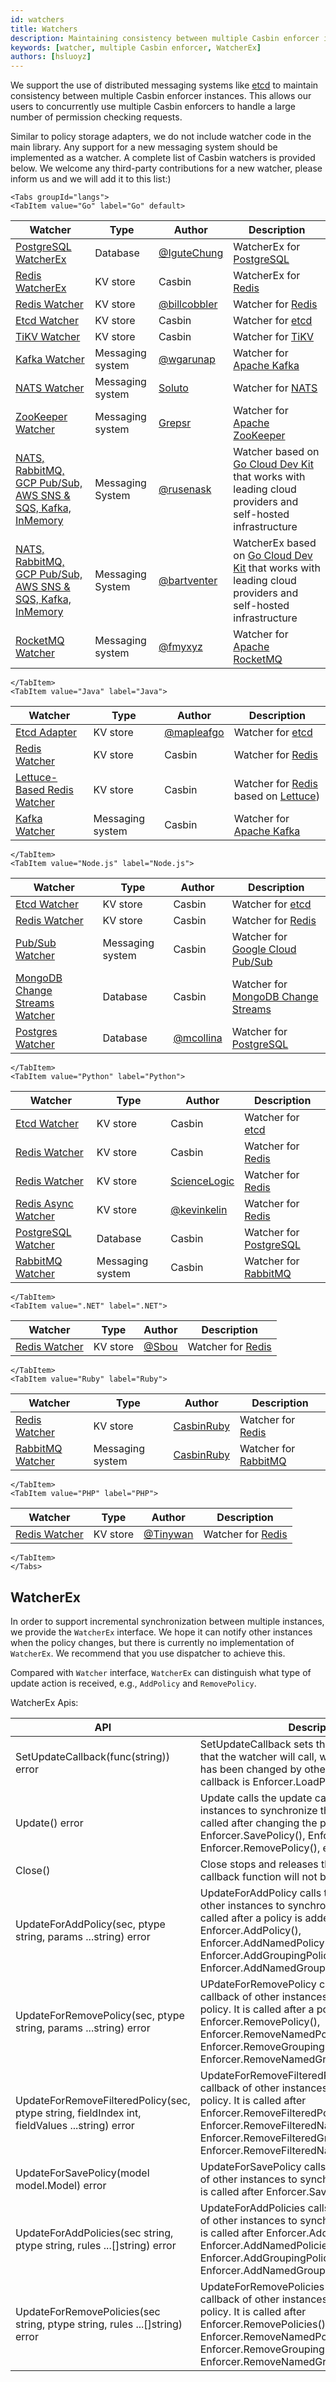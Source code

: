 ```yaml
---
id: watchers
title: Watchers
description: Maintaining consistency between multiple Casbin enforcer instances
keywords: [watcher, multiple Casbin enforcer, WatcherEx]
authors: [hsluoyz]
---
```




We support the use of distributed messaging systems like [etcd](https://github.com/coreos/etcd) to maintain consistency between multiple Casbin enforcer instances. This allows our users to concurrently use multiple Casbin enforcers to handle a large number of permission checking requests.

Similar to policy storage adapters, we do not include watcher code in the main library. Any support for a new messaging system should be implemented as a watcher. A complete list of Casbin watchers is provided below. We welcome any third-party contributions for a new watcher, please inform us and we will add it to this list:)

```mdx-code-block
<Tabs groupId="langs">
<TabItem value="Go" label="Go" default>
```

| Watcher                                                                                                            | Type             | Author                                         | Description                                                                                                                      |
|--------------------------------------------------------------------------------------------------------------------|------------------|------------------------------------------------|----------------------------------------------------------------------------------------------------------------------------------|
| [PostgreSQL WatcherEx](https://github.com/IguteChung/casbin-psql-watcher)                                          | Database         | [@IguteChung](https://github.com/IguteChung)   | WatcherEx for [PostgreSQL](https://www.postgresql.org/)                                                                          |
| [Redis WatcherEx](https://github.com/casbin/redis-watcher)                                                         | KV store         | Casbin                                         | WatcherEx for [Redis](http://redis.io/)                                                                                          |
| [Redis Watcher](https://github.com/billcobbler/casbin-redis-watcher)                                               | KV store         | [@billcobbler](https://github.com/billcobbler) | Watcher for [Redis](http://redis.io/)                                                                                            |
| [Etcd Watcher](https://github.com/casbin/etcd-watcher)                                                             | KV store         | Casbin                                         | Watcher for [etcd](https://github.com/coreos/etcd)                                                                               |
| [TiKV Watcher](https://github.com/casbin/tikv-watcher)                                                             | KV store         | Casbin                                         | Watcher for [TiKV](https://github.com/tikv/tikv)                                                                                 |
| [Kafka Watcher](https://github.com/wgarunap/casbin-kafka-watcher)                                                  | Messaging system | [@wgarunap](https://github.com/wgarunap)       | Watcher for [Apache Kafka](https://kafka.apache.org/)                                                                            |
| [NATS Watcher](https://github.com/Soluto/casbin-nats-watcher)                                                      | Messaging system | [Soluto](https://github.com/Soluto)            | Watcher for [NATS](https://nats.io/)                                                                                             |
| [ZooKeeper Watcher](https://github.com/grepsr/casbin-zk-watcher)                                                   | Messaging system | [Grepsr](https://github.com/grepsr)            | Watcher for [Apache ZooKeeper](https://zookeeper.apache.org/)                                                                    |
| [NATS, RabbitMQ, GCP Pub/Sub, AWS SNS & SQS, Kafka, InMemory](https://github.com/rusenask/casbin-go-cloud-watcher) | Messaging System | [@rusenask](https://github.com/rusenask/)      | Watcher based on [Go Cloud Dev Kit](https://gocloud.dev/) that works with leading cloud providers and self-hosted infrastructure |
| [NATS, RabbitMQ, GCP Pub/Sub, AWS SNS & SQS, Kafka, InMemory](https://github.com/bartventer/casbin-go-cloud-watcher) | Messaging System | [@bartventer](https://github.com/bartventer/)  | WatcherEx based on [Go Cloud Dev Kit](https://gocloud.dev/) that works with leading cloud providers and self-hosted infrastructure |
| [RocketMQ Watcher](https://github.com/fmyxyz/casbin-rocketmq-watcher)                                              | Messaging system | [@fmyxyz](https://github.com/fmyxyz)           | Watcher for [Apache RocketMQ](https://rocketmq.apache.org/)                                                                      |

```mdx-code-block
</TabItem>
<TabItem value="Java" label="Java">
```

| Watcher                                                                         | Type             | Author                                     | Description                                                                    |
|---------------------------------------------------------------------------------|------------------|--------------------------------------------|--------------------------------------------------------------------------------|
| [Etcd Adapter](https://github.com/mapleafgo/jcasbin-extra)                      | KV store         | [@mapleafgo](https://github.com/mapleafgo) | Watcher for [etcd](https://github.com/coreos/etcd)                             |
| [Redis Watcher](https://github.com/jcasbin/redis-watcher)                       | KV store         | Casbin                                     | Watcher for [Redis](http://redis.io/)                                          |
| [Lettuce-Based Redis Watcher](https://github.com/jcasbin/lettuce-redis-watcher) | KV store         | Casbin                                     | Watcher for [Redis](http://redis.io/) based on [Lettuce](https://lettuce.io/)) |
| [Kafka Watcher](https://github.com/jcasbin/kafka-watcher)                       | Messaging system | Casbin                                     | Watcher for [Apache Kafka](https://kafka.apache.org/)                          |

```mdx-code-block
</TabItem>
<TabItem value="Node.js" label="Node.js">
```

| Watcher                                                                                     | Type             | Author                                   | Description                                                                              |
|---------------------------------------------------------------------------------------------|------------------|------------------------------------------|------------------------------------------------------------------------------------------|
| [Etcd Watcher](https://github.com/node-casbin/etcd-watcher)                                 | KV store         | Casbin                                   | Watcher for [etcd](https://github.com/coreos/etcd)                                       |
| [Redis Watcher](https://github.com/node-casbin/redis-watcher)                               | KV store         | Casbin                                   | Watcher for [Redis](http://redis.io/)                                                    |
| [Pub/Sub Watcher](https://github.com/node-casbin/pubsub-watcher)                            | Messaging system | Casbin                                   | Watcher for [Google Cloud Pub/Sub](https://cloud.google.com/pubsub/docs)                 |
| [MongoDB Change Streams Watcher](https://github.com/node-casbin/mongo-changestream-watcher) | Database         | Casbin                                   | Watcher for [MongoDB Change Streams](https://www.mongodb.com/docs/manual/changeStreams/) |
| [Postgres Watcher](https://github.com/mcollina/casbin-pg-watcher)                           | Database         | [@mcollina](https://github.com/mcollina) | Watcher for [PostgreSQL](https://www.postgresql.org/)                                    |

```mdx-code-block
</TabItem>
<TabItem value="Python" label="Python">
```

| Watcher                                                                         | Type             | Author                                          | Description                                           |
|---------------------------------------------------------------------------------|------------------|-------------------------------------------------|-------------------------------------------------------|
| [Etcd Watcher](https://github.com/pycasbin/etcd-watcher)                        | KV store         | Casbin                                          | Watcher for [etcd](https://github.com/coreos/etcd)    |
| [Redis Watcher](https://github.com/pycasbin/redis-watcher)                      | KV store         | Casbin                                          | Watcher for [Redis](http://redis.io/)                 |
| [Redis Watcher](https://github.com/ScienceLogic/flask-casbin-redis-watcher)     | KV store         | [ScienceLogic](https://github.com/ScienceLogic) | Watcher for [Redis](http://redis.io/)                 |
| [Redis Async Watcher](https://github.com/kevinkelin/casbin_async_redis_watcher) | KV store         | [@kevinkelin](https://github.com/kevinkelin)    | Watcher for [Redis](http://redis.io/)                 |
| [PostgreSQL Watcher](https://github.com/pycasbin/postgresql-watcher)            | Database         | Casbin                                          | Watcher for [PostgreSQL](https://www.postgresql.org/) |
| [RabbitMQ Watcher](https://github.com/pycasbin/rabbitmq-watcher)                | Messaging system | Casbin                                          | Watcher for [RabbitMQ](https://www.rabbitmq.com/)     |

```mdx-code-block
</TabItem>
<TabItem value=".NET" label=".NET">
```

| Watcher                                                           | Type     | Author                           | Description                           |
|-------------------------------------------------------------------|----------|----------------------------------|---------------------------------------|
| [Redis Watcher](https://github.com/Sbou/Casbin.NET-Redis-Watcher) | KV store | [@Sbou](https://github.com/Sbou) | Watcher for [Redis](http://redis.io/) |

```mdx-code-block
</TabItem>
<TabItem value="Ruby" label="Ruby">
```

| Watcher                                                                        | Type             | Author                                      | Description                                       |
|--------------------------------------------------------------------------------|------------------|---------------------------------------------|---------------------------------------------------|
| [Redis Watcher](https://github.com/CasbinRuby/casbin-ruby-redis-watcher)       | KV store         | [CasbinRuby](https://github.com/CasbinRuby) | Watcher for [Redis](http://redis.io/)             |
| [RabbitMQ Watcher](https://github.com/CasbinRuby/casbin-ruby-rabbitmq-watcher) | Messaging system | [CasbinRuby](https://github.com/CasbinRuby) | Watcher for [RabbitMQ](https://www.rabbitmq.com/) |

```mdx-code-block
</TabItem>
<TabItem value="PHP" label="PHP">
```

| Watcher                                                          | Type     | Author                                 | Description                           |
|------------------------------------------------------------------|----------|----------------------------------------|---------------------------------------|
| [Redis Watcher](https://github.com/php-casbin/webman-permission) | KV store | [@Tinywan](https://github.com/Tinywan) | Watcher for [Redis](http://redis.io/) |

```mdx-code-block
</TabItem>
</Tabs>
```

## WatcherEx

In order to support incremental synchronization between multiple instances, we provide the `WatcherEx` interface. We hope it can notify other instances when the policy changes, but there is currently no implementation of `WatcherEx`. We recommend that you use dispatcher to achieve this.

Compared with `Watcher` interface, `WatcherEx` can distinguish what type of update action is received, e.g., `AddPolicy` and `RemovePolicy`.

WatcherEx Apis:

| API                                                                                           | Description                                                                                                                                                                                                                                                                                 |
|-----------------------------------------------------------------------------------------------|---------------------------------------------------------------------------------------------------------------------------------------------------------------------------------------------------------------------------------------------------------------------------------------------|
| SetUpdateCallback(func(string)) error                                                         | SetUpdateCallback sets the callback function that the watcher will call, when the policy in DB has been changed by other instances. A classic callback is Enforcer.LoadPolicy().                                                                                                            |
| Update() error                                                                                | Update calls the update callback of other instances to synchronize their policy. It is usually called after changing the policy in DB, like Enforcer.SavePolicy(), Enforcer.AddPolicy(), Enforcer.RemovePolicy(), etc.                                                                      |
| Close()                                                                                       | Close stops and releases the watcher, the callback function will not be called any more.                                                                                                                                                                                                    |
| UpdateForAddPolicy(sec, ptype string, params ...string) error                                 | UpdateForAddPolicy calls the update callback of other instances to synchronize their policy. It is called after a policy is added via Enforcer.AddPolicy(), Enforcer.AddNamedPolicy(), Enforcer.AddGroupingPolicy() and Enforcer.AddNamedGroupingPolicy().                                  |
| UpdateForRemovePolicy(sec, ptype string, params ...string) error                              | UPdateForRemovePolicy calls the update callback of other instances to synchronize their policy. It is called after a policy is removed by Enforcer.RemovePolicy(), Enforcer.RemoveNamedPolicy(), Enforcer.RemoveGroupingPolicy() and Enforcer.RemoveNamedGroupingPolicy().                  |
| UpdateForRemoveFilteredPolicy(sec, ptype string, fieldIndex int, fieldValues ...string) error | UpdateForRemoveFilteredPolicy calls the update callback of other instances to synchronize their policy. It is called after Enforcer.RemoveFilteredPolicy(), Enforcer.RemoveFilteredNamedPolicy(), Enforcer.RemoveFilteredGroupingPolicy() and Enforcer.RemoveFilteredNamedGroupingPolicy(). |
| UpdateForSavePolicy(model model.Model) error                                                  | UpdateForSavePolicy calls the update callback of other instances to synchronize their policy. It is called after Enforcer.SavePolicy()                                                                                                                                                      |
| UpdateForAddPolicies(sec string, ptype string, rules ...[]string) error                       | UpdateForAddPolicies calls the update callback of other instances to synchronize their policy. It is called after Enforcer.AddPolicies(), Enforcer.AddNamedPolicies(), Enforcer.AddGroupingPolicies() and Enforcer.AddNamedGroupingPolicies().                                              |
| UpdateForRemovePolicies(sec string, ptype string, rules ...[]string) error                    | UpdateForRemovePolicies calls the update callback of other instances to synchronize their policy. It is called after  Enforcer.RemovePolicies(), Enforcer.RemoveNamedPolicies(), Enforcer.RemoveGroupingPolicies() and Enforcer.RemoveNamedGroupingPolicies().                              |
